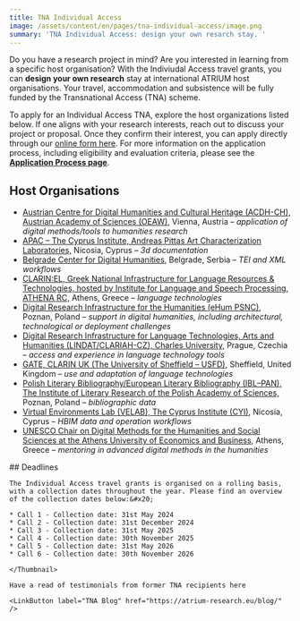 ```yaml
---
title: TNA Individual Access
image: /assets/content/en/pages/tna-individual-access/image.png
summary: 'TNA Individual Access: design your own resarch stay. '
---
```

Do you have a research project in mind? Are you interested in learning from a specific host organisation? With the Indiviudal Access travel grants, you can **design your own research** stay at international ATRIUM host organisations. Your travel, accommodation and subsistence will be fully funded by the Transnational Access (TNA) scheme.&#x20;

To apply for an Individual Access TNA, explore the host organizations listed below. If one aligns with your research interests, reach out to discuss your project or proposal. Once they confirm their interest, you can apply directly through our [online form here](https://docs.google.com/forms/d/e/1FAIpQLSctI5Dw7VhUmVKQxSj7lPwGWCvEKU3oI5YlRi0Y1MihDKTXGg/viewform). For more information on the application process, including eligibility and evaluation criteria, please see the [**Application Process page**](https://atrium-research.eu/tna-application-process/).

## Host Organisations

* [Austrian Centre for Digital Humanities and Cultural Heritage (ACDH-CH), Austrian Academy of Sciences (OEAW)](/austrian-centre-for-digital-humanities-and-cultural-heritage-austrian-academy-of-sciences-vienna-austria/), Vienna, Austria – *application of digital methods/tools to humanities research*
* [APAC – The Cyprus Institute, Andreas Pittas Art Characterization Laboratories,](/andreas-pittas-artcharacterization-laboratories-the-cyprus-institute/) Nicosia, Cyprus – *3d documentation*
* [Belgrade Center for Digital Humanities](/belgrade-center-for-digital-humanities-belgrade-serbia/), Belgrade, Serbia – *TEI and XML workflows*
* [CLARIN:EL, Greek National Infrastructure for Language Resources & Technologies, hosted by Institute for Language and Speech Processing, ATHENA RC,](/clarinel-greek-national-infrastructure-for-language-resources-technologies-hosted-by-institute-for-language-and-speech-processing-athena-rc-athens-greece/) Athens, Greece – *language technologies*
* [Digital Research Infrastructure for the Humanities (eHum PSNC)](/digital-research-infrastructure-for-the-humanities-poznan-poland/), Poznan, Poland – *support in digital humanities, including architectural, technological or deployment challenges*
* [Digital Research Infrastructure for Language Technologies, Arts and Humanities (LINDAT/CLARIAH-CZ), Charles University](/digital-research-infrastructure-for-language-technologies-arts-and-humanities-charles-university-prague-czechia/), Prague, Czechia – *access and experience in language technology tools*
* [GATE, CLARIN UK (The University of Sheffield – USFD)](/gate-clarin-uk-sheffield-united-kingdom/), Sheffield, United Kingdom – *use and adaptation of language technologies*
* [Polish Literary Bibliography/European Literary Bibliography (IBL–PAN), The Institute of Literary Research of the Polish Academy of Sciences,](/polish-literary-bibliography-european-literary-bibliography-pbl-elb-the-institute-of-literary-research-of-the-polish-academy-of-sciences-poznan-poland/) Poznan, Poland – *bibliographic data*
* [Virtual Environments Lab (VELAB), The Cyprus Institute (CYI)](/virtual-environments-lab-the-cyprus-institute-nicosia-cyprus/), Nicosia, Cyprus – *HBIM data and operation workflows*
* [UNESCO Chair on Digital Methods for the Humanities and Social Sciences at the Athens University of Economics and Business](/unesco-chair-on-digital-methods-for-the-humanities-and-social-sciences-at-the-athens-university-of-economics-and-business-athens-greece/), Athens, Greece – *mentoring in advanced digital methods in the humanities*

<Grid variant="one-two-columns">
  <GridItem>
    ## Deadlines

    The Individual Access travel grants is organised on a rolling basis, with a collection dates throughout the year. Please find an overview of the collection dates below:&#x20;

    * Call 1 - Collection date: 31st May 2024
    * Call 2 - Collection date: 31st December 2024
    * Call 3 - Collection date: 31st May 2025
    * Call 4 - Collection date: 30th November 2025
    * Call 5 - Collection date: 31st May 2026
    * Call 6 - Collection date: 30th November 2026


  </GridItem>

  <GridItem>
    <Thumbnail src="/assets/content/en/pages/tna-individual-access/screenshot-2024-10-31-at-08.47.56.png">

    </Thumbnail>

    Have a read of testimonials from former TNA recipients here

    <LinkButton label="TNA Blog" href="https://atrium-research.eu/blog/" />


  </GridItem>
</Grid>

<LinkButton label="Apply Now" href="https://atrium-research.eu/tna-application-process/" />
